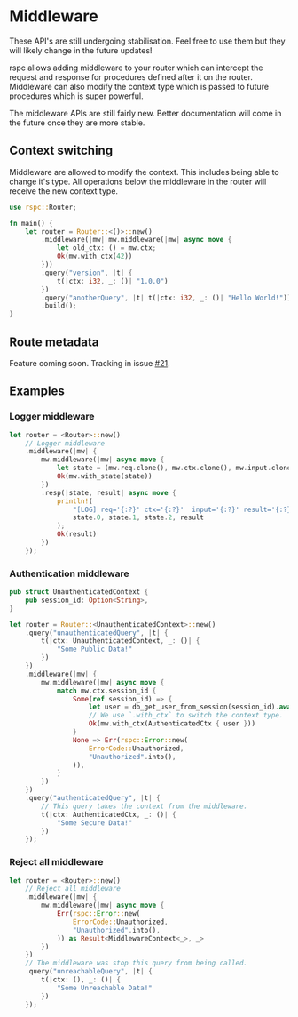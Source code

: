 
# Middleware

<Callout>
  These API's are still undergoing stabilisation. Feel free to use them but they
  will likely change in the future updates!
</Callout>

rspc allows adding middleware to your router which can intercept the request and response for procedures defined after it on the router. Middleware can also modify the context type which is passed to future procedures which is super powerful.

The middleware APIs are still fairly new. Better documentation will come in the future once they are more stable.

## Context switching

Middleware are allowed to modify the context. This includes being able to change it's type. All operations below the middleware in the router will receive the new context type.

```rs copy filename="src/main.rs"
use rspc::Router;

fn main() {
    let router = Router::<()>::new()
        .middleware(|mw| mw.middleware(|mw| async move {
            let old_ctx: () = mw.ctx;
            Ok(mw.with_ctx(42))
        }))
        .query("version", |t| {
            t(|ctx: i32, _: ()| "1.0.0")
        })
        .query("anotherQuery", |t| t(|ctx: i32, _: ()| "Hello World!"))
        .build();
}
```

## Route metadata

Feature coming soon. Tracking in issue [#21](https://github.com/oscartbeaumont/rspc/issues/21).

## Examples

### Logger middleware

```rs copy filename="src/main.rs"
let router = <Router>::new()
    // Logger middleware
    .middleware(|mw| {
        mw.middleware(|mw| async move {
            let state = (mw.req.clone(), mw.ctx.clone(), mw.input.clone());
            Ok(mw.with_state(state))
        })
        .resp(|state, result| async move {
            println!(
                "[LOG] req='{:?}' ctx='{:?}'  input='{:?}' result='{:?}'",
                state.0, state.1, state.2, result
            );
            Ok(result)
        })
    });
```

### Authentication middleware

```rs copy filename="src/main.rs"
pub struct UnauthenticatedContext {
    pub session_id: Option<String>,
}

let router = Router::<UnauthenticatedContext>::new()
    .query("unauthenticatedQuery", |t| {
        t(|ctx: UnauthenticatedContext, _: ()| {
            "Some Public Data!"
        })
    })
    .middleware(|mw| {
        mw.middleware(|mw| async move {
            match mw.ctx.session_id {
                Some(ref session_id) => {
                    let user = db_get_user_from_session(session_id).await;
                    // We use `.with_ctx` to switch the context type.
                    Ok(mw.with_ctx(AuthenticatedCtx { user }))
                }
                None => Err(rspc::Error::new(
                    ErrorCode::Unauthorized,
                    "Unauthorized".into(),
                )),
            }
        })
    })
    .query("authenticatedQuery", |t| {
        // This query takes the context from the middleware.
        t(|ctx: AuthenticatedCtx, _: ()| {
            "Some Secure Data!"
        })
    });
```

### Reject all middleware

```rs copy filename="src/main.rs"
let router = <Router>::new()
    // Reject all middleware
    .middleware(|mw| {
        mw.middleware(|mw| async move {
            Err(rspc::Error::new(
                ErrorCode::Unauthorized,
                "Unauthorized".into(),
            )) as Result<MiddlewareContext<_>, _>
        })
    })
    // The middleware was stop this query from being called.
    .query("unreachableQuery", |t| {
        t(|ctx: (), _: ()| {
            "Some Unreachable Data!"
        })
    });
```
